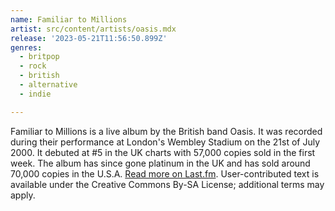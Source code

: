 ```yaml
---
name: Familiar to Millions
artist: src/content/artists/oasis.mdx
release: '2023-05-21T11:56:50.899Z'
genres:
  - britpop
  - rock
  - british
  - alternative
  - indie

---
```


 Familiar to Millions is a live album by the British band Oasis. It was recorded during their performance at London's Wembley Stadium on the 21st of July 2000. It debuted at #5 in the UK charts with 57,000 copies sold in the first week. The album has since gone platinum in the UK and has sold around 70,000 copies in the U.S.A. <a href="https://www.last.fm/music/Oasis/Familiar+to+Millions">Read more on Last.fm</a>. User-contributed text is available under the Creative Commons By-SA License; additional terms may apply.
 